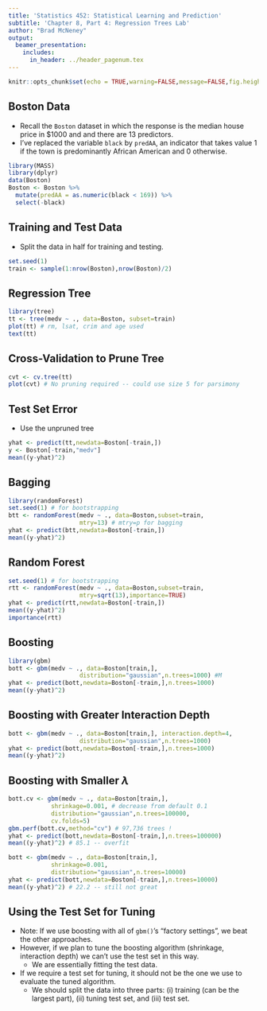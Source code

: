```yaml
---
title: 'Statistics 452: Statistical Learning and Prediction'
subtitle: 'Chapter 8, Part 4: Regression Trees Lab'
author: "Brad McNeney"
output: 
  beamer_presentation:
    includes:
      in_header: ../header_pagenum.tex
---
```


```r
knitr::opts_chunk$set(echo = TRUE,warning=FALSE,message=FALSE,fig.height=3,fig.width=5)
```

## Boston Data

* Recall the `Boston` dataset in which the response is
the median house price in \$1000 and and there are 13 predictors.
* I've replaced the variable `black` by
`predAA`,
an indicator that takes value 1 if the town is
predominantly African American and 0 otherwise.

\scriptsize

```r
library(MASS)
library(dplyr)
data(Boston)
Boston <- Boston %>% 
  mutate(predAA = as.numeric(black < 169)) %>%
  select(-black)
```

## Training and Test Data

* Split the data in half for training and testing. 

\scriptsize

```r
set.seed(1)
train <- sample(1:nrow(Boston),nrow(Boston)/2)
```

## Regression Tree

\scriptsize

```r
library(tree)
tt <- tree(medv ~ ., data=Boston, subset=train)
plot(tt) # rm, lsat, crim and age used
text(tt)
```

## Cross-Validation to Prune Tree

\scriptsize

```r
cvt <- cv.tree(tt)
plot(cvt) # No pruning required -- could use size 5 for parsimony
```

## Test Set Error

* Use the unpruned tree
\scriptsize

```r
yhat <- predict(tt,newdata=Boston[-train,])
y <- Boston[-train,"medv"]
mean((y-yhat)^2)
```

## Bagging 

\scriptsize

```r
library(randomForest)
set.seed(1) # for bootstrapping
btt <- randomForest(medv ~ ., data=Boston,subset=train,
                    mtry=13) # mtry=p for bagging
yhat <- predict(btt,newdata=Boston[-train,])
mean((y-yhat)^2)
```

## Random Forest 

\scriptsize

```r
set.seed(1) # for bootstrapping
rtt <- randomForest(medv ~ ., data=Boston,subset=train,
                    mtry=sqrt(13),importance=TRUE) 
yhat <- predict(rtt,newdata=Boston[-train,])
mean((y-yhat)^2)
importance(rtt)
```

## Boosting

\scriptsize

```r
library(gbm)
bott <- gbm(medv ~ ., data=Boston[train,],
                    distribution="gaussian",n.trees=1000) #M
yhat <- predict(bott,newdata=Boston[-train,],n.trees=1000)
mean((y-yhat)^2)
```

## Boosting with Greater Interaction Depth

\scriptsize

```r
bott <- gbm(medv ~ ., data=Boston[train,], interaction.depth=4,
                    distribution="gaussian",n.trees=1000)
yhat <- predict(bott,newdata=Boston[-train,],n.trees=1000)
mean((y-yhat)^2)
```

## Boosting with Smaller $\lambda$

\scriptsize

```r
bott.cv <- gbm(medv ~ ., data=Boston[train,],
            shrinkage=0.001, # decrease from default 0.1
            distribution="gaussian",n.trees=100000,
            cv.folds=5)
gbm.perf(bott.cv,method="cv") # 97,736 trees !
yhat <- predict(bott,newdata=Boston[-train,],n.trees=100000)
mean((y-yhat)^2) # 85.1 -- overfit

bott <- gbm(medv ~ ., data=Boston[train,],
            shrinkage=0.001,
            distribution="gaussian",n.trees=10000)
yhat <- predict(bott,newdata=Boston[-train,],n.trees=10000)
mean((y-yhat)^2) # 22.2 -- still not great
```

## Using the Test Set for Tuning

* Note: If we use boosting with all of `gbm()`'s 
"factory settings", we beat the other approaches.
* However, if we plan to tune the boosting algorithm
(shrinkage, interaction depth) we can't use the 
test set in this way.
    * We are essentially fitting the test data.
* If we require a test set for tuning, it should not be
the one we use to evaluate the tuned algorithm.
    * We should split the data into three parts: (i) training
    (can be the largest part), (ii) tuning test set, 
    and (iii) test set.

